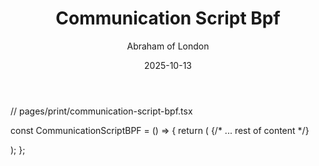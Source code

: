 ﻿---
slug: "communication-script-bpf"
kind: "Download"
title: "Communication Script Bpf"
date: 2025-10-13
author: Abraham of London
readTime: 2 min read
category: Resources
---

// pages/print/communication-script-bpf.tsx

const CommunicationScriptBPF = () => {
  return (
    <BrandFrame title="Communication Script â€” BPF" subtitle="The essential talking points for aligning a team on the plan, money, and targets for the next quarter." pageSize="A4" >
      {/* ... rest of content */}
      <div className="mt-12 text-center py-6 border-t border-b border-lightGrey/80">
        <EmbossedBrandMark src="/assets/images/abraham-logo.jpg" alt="Abraham of London Official Mark" width={100} height={100} effect="emboss" className="inline-block" />
      </div>
    </BrandFrame>
  );
};

